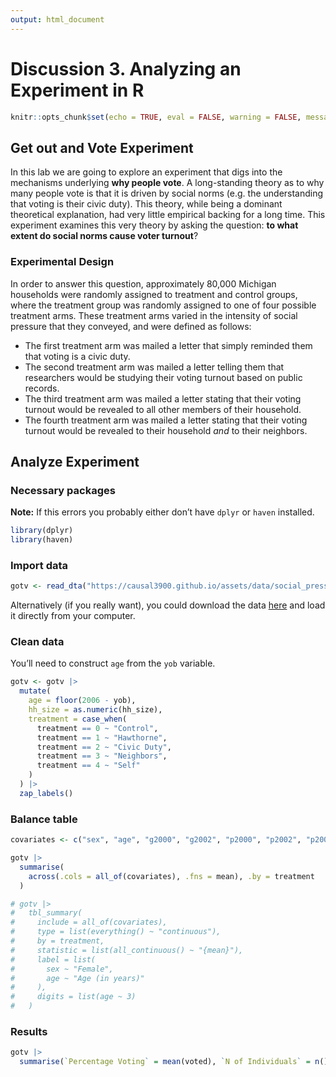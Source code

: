 ```yaml
---
output: html_document
---
```


# Discussion 3. Analyzing an Experiment in R

```r
knitr::opts_chunk$set(echo = TRUE, eval = FALSE, warning = FALSE, message = FALSE)
```

## Get out and Vote Experiment

In this lab we are going to explore an experiment that digs into the mechanisms
underlying __why people vote__. A long-standing theory as to why many people
vote is that it is driven by social norms (e.g. the understanding that voting
is their civic duty). This theory, while being a dominant theoretical 
explanation, had very little empirical backing for a long time. This experiment
examines this very theory by asking the question:
__to what extent do social norms cause voter turnout__?

### Experimental Design

In order to answer this question, approximately 80,000 Michigan households
were randomly assigned to treatment and control groups, where the treatment
group was randomly assigned to one of four possible treatment arms. These
treatment arms varied in the intensity of social pressure that they conveyed,
and were defined as follows:

- The first treatment arm was mailed a letter that simply reminded them that
voting is a civic duty.
- The second treatment arm was mailed a letter telling them that researchers
would be studying their voting turnout based on public records.
- The third treatment arm was mailed a letter stating that their voting turnout 
would be revealed to all other members of their household.
- The fourth treatment arm was mailed a letter stating that their voting turnout
would be revealed to their household *and* to their neighbors.

## Analyze Experiment

### Necessary packages

__Note:__ If this errors you probably either don't have `dplyr` or `haven`
installed.

```r
library(dplyr)
library(haven)
```

### Import data
```r
gotv <- read_dta("https://causal3900.github.io/assets/data/social_pressure.dta")
```

Alternatively (if you really want), you could download the data
[here](assets/data/social_pressure.dta) and load it directly from your computer.


### Clean data

You'll need to construct `age` from the `yob` variable.
```r
gotv <- gotv |>
  mutate(
    age = floor(2006 - yob),
    hh_size = as.numeric(hh_size),
    treatment = case_when(
      treatment == 0 ~ "Control",
      treatment == 1 ~ "Hawthorne",
      treatment == 2 ~ "Civic Duty",
      treatment == 3 ~ "Neighbors",
      treatment == 4 ~ "Self"
    )
  ) |>
  zap_labels()
```

### Balance table

```r
covariates <- c("sex", "age", "g2000", "g2002", "p2000", "p2002", "p2004", "hh_size")

gotv |>
  summarise(
    across(.cols = all_of(covariates), .fns = mean), .by = treatment
  )

# gotv |>
#   tbl_summary(
#     include = all_of(covariates),
#     type = list(everything() ~ "continuous"),
#     by = treatment,
#     statistic = list(all_continuous() ~ "{mean}"),
#     label = list(
#       sex ~ "Female",
#       age ~ "Age (in years)"
#     ),
#     digits = list(age ~ 3)
#   )
```

### Results

```r
gotv |>
  summarise(`Percentage Voting` = mean(voted), `N of Individuals` = n(), .by = treatment)
```

